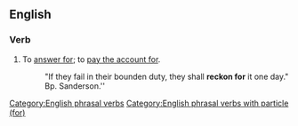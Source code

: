 ==English==

===Verb===
{{en-verb|inf=[[reckon]] [[for]]|reckons for|reckoning for|reckoned for}}

# To [[answer for]]; to [[pay for|pay the account for]].
#: "If they fail in their bounden duty, they shall '''reckon for''' it one day." Bp. Sanderson.''

[[Category:English phrasal verbs]]
[[Category:English phrasal verbs with particle (for)]]
